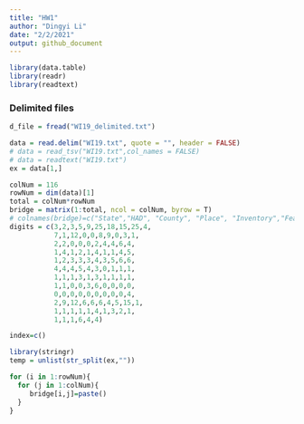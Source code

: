 ```yaml
---
title: "HW1"
author: "Dingyi Li"
date: "2/2/2021"
output: github_document
---
```

```r
library(data.table)
library(readr)
library(readtext)
```
### Delimited files
```r
d_file = fread("WI19_delimited.txt")
```



```r
data = read.delim("WI19.txt", quote = "", header = FALSE)
# data = read_tsv("WI19.txt",col_names = FALSE)
# data = readtext("WI19.txt")
ex = data[1,]
```

```r
colNum = 116
rowNum = dim(data)[1]
total = colNum*rowNum
bridge = matrix(1:total, ncol = colNum, byrow = T)
# colnames(bridge)=c("State","HAD", "County", "Place", "Inventory","Feature Intersected", "Facility Carried by Structure", "Structure Number","Location","")
digits = c(3,2,3,5,9,25,18,15,25,4,
           7,1,12,0,0,8,9,0,3,1,
           2,2,0,0,0,2,4,4,6,4,
           1,4,1,2,1,4,1,1,4,5,
           1,2,3,3,3,4,3,5,6,6,
           4,4,4,5,4,3,0,1,1,1,
           1,1,1,3,1,3,1,1,1,1,
           1,1,0,0,3,6,0,0,0,0,
           0,0,0,0,0,0,0,0,0,4,
           2,9,12,6,6,6,4,5,15,1,
           1,1,1,1,1,4,1,3,2,1,
           1,1,1,6,4,4)
```

```r
index=c()
```
 

```r
library(stringr)
temp = unlist(str_split(ex,""))
```


```r
for (i in 1:rowNum){
  for (j in 1:colNum){
     bridge[i,j]=paste()
  }
}
```

